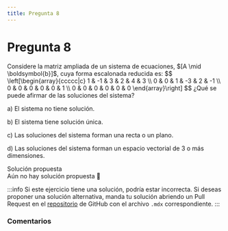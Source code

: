 ```yaml
---
title: Pregunta 8
---
```



# Pregunta 8

<div className="exercise">
Considere la matriz ampliada de un sistema de ecuaciones, $[A \mid \boldsymbol{b}]$, cuya forma escalonada reducida es:
$$
\left[\begin{array}{ccccc|c}
1 & -1 & 3 & 2 & 4 & 3 \\
0 & 0 & 1 & -3 & 2 & -1 \\
0 & 0 & 0 & 0 & 0 & 1 \\
0 & 0 & 0 & 0 & 0 & 0
\end{array}\right]
$$
¿Qué se puede afirmar de las soluciones del sistema?

a) El sistema no tiene solución.

b) El sistema tiene solución única.

c) Las soluciones del sistema forman una recta o un plano.

d) Las soluciones del sistema forman un espacio vectorial de 3 o más dimensiones.
</div>

<MDXDetails>
<summary>Solución propuesta</summary>

<div className="exercise">
Aún no hay solución propuesta 🥲
</div>

:::info
Si este ejercicio tiene una solución, podría estar incorrecta. Si deseas proponer una solución alternativa, manda tu solución abriendo
un Pull Request en el [repositorio](https://github.com/crow-rojas/apuntes-fundamentals/pulls) de GitHub con el archivo
`.mdx` correspondiente.
:::

</MDXDetails>

### Comentarios

<Disqus
  url="https://crow-rojas.github.io/apuntes-fundamentals/docs/mathematics/linear-algebra/exercises/2024-2/p08"
  identifier="docs/mathematics/linear-algebra/exercises/2024-2/p08"
  title="2024-2 Álgebra Lineal - Pregunta 08"
/>
